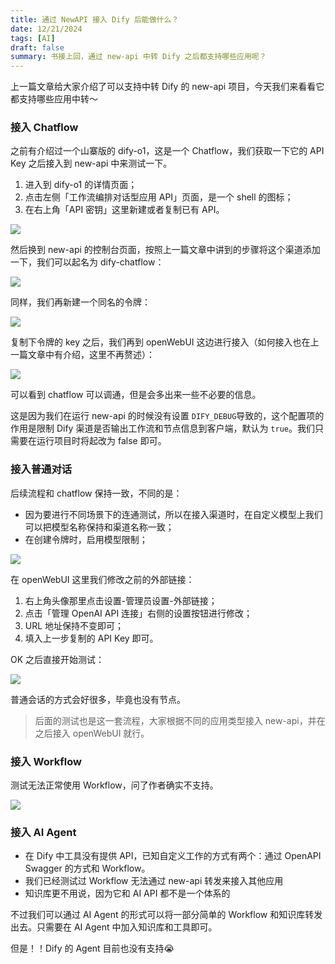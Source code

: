 ```yaml
---
title: 通过 NewAPI 接入 Dify 后能做什么？
date: 12/21/2024
tags: [AI]
draft: false
summary: 书接上回，通过 new-api 中转 Dify 之后都支持哪些应用呢？
---
```


上一篇文章给大家介绍了可以支持中转 Dify 的 new-api 项目，今天我们来看看它都支持哪些应用中转～

### 接入 Chatflow

之前有介绍过一个山寨版的 dify-o1，这是一个 Chatflow，我们获取一下它的 API Key 之后接入到 new-api 中来测试一下。

1.  进入到 dify-o1 的详情页面；
2.  点击左侧「工作流编排对话型应用 API」页面，是一个 shell 的图标；
3.  在右上角「API 密钥」这里新建或者复制已有 API。

![](https://note.ihsxu.com/api/imgs/1734762679262.webp)

然后换到 new-api 的控制台页面，按照上一篇文章中讲到的步骤将这个渠道添加一下，我们可以起名为 dify-chatflow：

![](https://note.ihsxu.com/api/imgs/1734762799815.webp)

同样，我们再新建一个同名的令牌：

![](https://note.ihsxu.com/api/imgs/1734762845966.webp)

复制下令牌的 key 之后，我们再到 openWebUI 这边进行接入（如何接入也在上一篇文章中有介绍，这里不再赘述）：

![](https://note.ihsxu.com/api/imgs/1734763159022.webp)

可以看到 chatflow 可以调通，但是会多出来一些不必要的信息。

这是因为我们在运行 new-api 的时候没有设置 `DIFY_DEBUG`导致的，这个配置项的作用是限制 Dify 渠道是否输出工作流和节点信息到客户端，默认为 `true`。我们只需要在运行项目时将起改为 false 即可。

### 接入普通对话

后续流程和 chatflow 保持一致，不同的是：

*   因为要进行不同场景下的连通测试，所以在接入渠道时，在自定义模型上我们可以把模型名称保持和渠道名称一致；
*   在创建令牌时，启用模型限制；

![](https://note.ihsxu.com/api/imgs/1734763659924.webp)

在 openWebUI 这里我们修改之前的外部链接：

1.  右上角头像那里点击设置-管理员设置-外部链接；
2.  点击「管理 OpenAI API 连接」右侧的设置按钮进行修改；
3.  URL 地址保持不变即可；
4.  填入上一步复制的 API Key 即可。

OK 之后直接开始测试：

![](https://note.ihsxu.com/api/imgs/1734764348141.webp)

普通会话的方式会好很多，毕竟也没有节点。

> 后面的测试也是这一套流程，大家根据不同的应用类型接入 new-api，并在之后接入 openWebUI 就行。

### 接入 Workflow

测试无法正常使用 Workflow，问了作者确实不支持。

![](https://note.ihsxu.com/api/imgs/1734766876672.webp)

### 接入 AI Agent

*   在 Dify 中工具没有提供 API，已知自定义工作的方式有两个：通过 OpenAPI Swagger 的方式和 Workflow。
*   我们已经测试过 Workflow 无法通过 new-api 转发来接入其他应用
*   知识库更不用说，因为它和 AI API 都不是一个体系的

不过我们可以通过 AI Agent 的形式可以将一部分简单的 Workflow 和知识库转发出去。只需要在 AI Agent 中加入知识库和工具即可。

但是！！Dify 的 Agent 目前也没有支持😭


